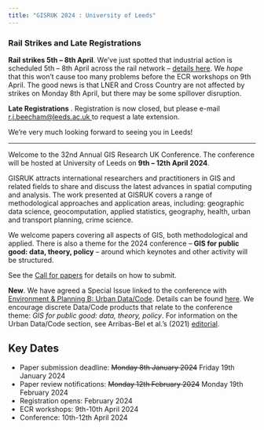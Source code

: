 ```yaml
---
title: "GISRUK 2024 : University of Leeds"
---
```


::: {.callout-important icon=true}

### Rail Strikes and Late Registrations

**Rail strikes 5th -- 8th April**.
We've just spotted that industrial action  is scheduled 5th -- 8th April across the rail network -- [details here](https://www.nationalrail.co.uk/travel-information/industrial-action/). We *hope* that this won't cause too many problems before the ECR workshops on 9th April. The good news is that LNER and Cross Country are not affected by strikes on Monday 8th April,  but there may be some spillover disruption.

**Late Registrations** .
Registration is now closed, but please e-mail <a href="mailto:r.j.beecham@leeds.ac.uk">r.j.beecham@leeds.ac.uk </a> to request a late extension.

We're very much looking forward to seeing you in Leeds!

:::


---------

Welcome to the 32nd Annual GIS Research UK Conference. The conference will be hosted at University of Leeds on **9th -- 12th April 2024**.

GISRUK attracts international researchers and practitioners in GIS and related fields to share and discuss the latest advances in spatial computing and analysis. The work presented at GISRUK covers a range of methodological approaches and application areas, including: geographic data science, geocomputation, applied statistics, geography, health, urban and transport planning, crime science.

We welcome papers covering all aspects of GIS, both methodological and applied. There is also a theme for the 2024 conference --  **GIS for public good: data, theory, policy** -- around which keynotes and other activity will be structured.

See the [Call for papers](cfp/) for details on how to submit.

**New**. We have agreed a Special Issue linked to the conference with [Environment & Planning B: Urban Data/Code](https://uk.sagepub.com/en-gb/eur/environment-and-planning-b-urban-analytics-and-city-science/journal203385#description). 
Details can be found [here](si/).
We encourage discrete Data/Code products that relate to the conference theme: *GIS for public good: data, theory, policy*. 
For information on the Urban Data/Code section, see Arribas-Bel et al.'s (2021) [editorial](https://journals.sagepub.com/doi/full/10.1177/23998083211059670?_gl=1*1y72m9o*_ga*MTM3ODc1NzM1OS4xNjQyNzA4NjE5*_ga_60R758KFDG*MTcwMzE2MjMwMS40NC4wLjE3MDMxNjIzMDEuNjAuMC4w).

## Key Dates

* Paper submission deadline: ~~Monday 8th January 2024~~ Friday 19th January 2024
* Paper review notifications: ~~Monday 12th February 2024~~ Monday 19th February 2024
* Registration opens: February 2024
* ECR workshops: 9th-10th April 2024
* Conference: 10th-12th April 2024
